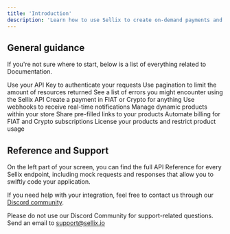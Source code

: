 ```yaml
---
title: 'Introduction'
description: 'Learn how to use Sellix to create on-demand payments and interact with your store'
---
```


## General guidance

If you're not sure where to start, below is a list of everything related to Documentation.

<CardGroup cols={3}>
  <Card
    title="Authentication"
    icon="key-skeleton"
    href="/api-reference/authentication"
  >
    Use your API Key to authenticate your requests
  </Card>
  <Card
    title="Pagination"
    icon="page-caret-up"
    href="/api-reference/pagination"
  >
    Use pagination to limit the amount of resources returned
  </Card>
  <Card
    title="Errors"
    icon="bomb"
    href="/api-reference/errors"
  >
    See a list of errors you might encounter using the Sellix API
  </Card>
  <Card
    title="Payments"
    icon="credit-card"
    href="/api-reference/payments"
  >
    Create a payment in FIAT or Crypto for anything
  </Card>
  <Card
    title="Webhooks"
    icon="webhook"
    href="/api-reference/webhooks"
  >
    Use webhooks to receive real-time notifications
  </Card>
  <Card
    title="Dynamic Products"
    icon="conveyor-belt-arm"
    href="/api-reference/dynamic-products"
  >
    Manage dynamic products within your store
  </Card>
  <Card
    title="Prefilled Links"
    icon="link"
    href="/api-reference/prefilled-links"
  >
    Share pre-filled links to your products
  </Card>
  <Card
    title="Subscriptions"
    icon="arrow-progress"
    href="/api-reference/subscriptions-2-0"
  >
    Automate billing for FIAT and Crypto subscriptions
  </Card>
  <Card
    title="Licenses"
    icon="scanner-keyboard"
    href="/api-reference/licenses"
  >
    License your products and restrict product usage
  </Card>
</CardGroup>

## Reference and Support

On the left part of your screen, you can find the full API Reference for every Sellix endpoint, including mock requests and responses that allow you to swiftly code your application.

If you need help with your integration, feel free to contact us through our [Discord community](https://sellix.io/discord).

<Note>Please do not use our Discord Community for support-related questions. Send an email to support@sellix.io</Note>
